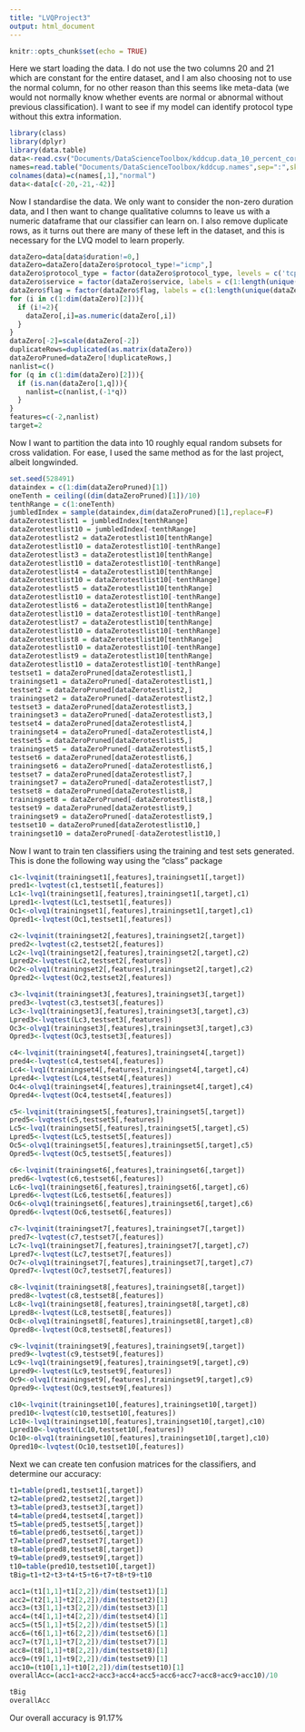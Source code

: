 ```yaml
---
title: "LVQProject3"
output: html_document
---
```


```r
knitr::opts_chunk$set(echo = TRUE)
```

Here we start loading the data. I do not use the two columns 20 and 21 which are constant for the entire dataset, and I am also choosing not to use the normal column, for no other reason than this seems like meta-data (we would not normally know whether events are normal or abnormal without previous classification). I want to see if my model can identify protocol type without this extra information.
```r
library(class)
library(dplyr)
library(data.table)
data<-read.csv("Documents/DataScienceToolbox/kddcup.data_10_percent_corrected")
names=read.table("Documents/DataScienceToolbox/kddcup.names",sep=":",skip=1,as.is=T)
colnames(data)=c(names[,1],"normal")
data<-data[c(-20,-21,-42)]
```

Now I standardise the data. We only want to consider the non-zero duration data, and I then want to change qualitative columns to leave us with a numeric dataframe that our classifier can learn on. I also remove duplicate rows, as it turns out there are many of these left in the dataset, and this is necessary for the LVQ model to learn properly.
```r
dataZero=data[data$duration!=0,]
dataZero=dataZero[dataZero$protocol_type!="icmp",]
dataZero$protocol_type = factor(dataZero$protocol_type, levels = c('tcp', 'udp'), labels = c(0,1))
dataZero$service = factor(dataZero$service, labels = c(1:length(unique(dataZero$service))))
dataZero$flag = factor(dataZero$flag, labels = c(1:length(unique(dataZero$flag))))
for (i in c(1:dim(dataZero)[2])){
  if (i!=2){
    dataZero[,i]=as.numeric(dataZero[,i])
  }
}
dataZero[-2]=scale(dataZero[-2])
duplicateRows=duplicated(as.matrix(dataZero))
dataZeroPruned=dataZero[!duplicateRows,]
nanlist=c()
for (q in c(1:dim(dataZero)[2])){
  if (is.nan(dataZero[1,q])){
    nanlist=c(nanlist,(-1*q))
  }
}
features=c(-2,nanlist)
target=2
```

Now I want to partition the data into 10 roughly equal random subsets for cross validation. For ease, I used the same method as for the last project, albeit longwinded.
```r
set.seed(528491)
dataindex = c(1:dim(dataZeroPruned)[1])
oneTenth = ceiling((dim(dataZeroPruned)[1])/10)
tenthRange = c(1:oneTenth)
jumbledIndex = sample(dataindex,dim(dataZeroPruned)[1],replace=F)
dataZerotestlist1 = jumbledIndex[tenthRange]
dataZerotestlist10 = jumbledIndex[-tenthRange]
dataZerotestlist2 = dataZerotestlist10[tenthRange]
dataZerotestlist10 = dataZerotestlist10[-tenthRange]
dataZerotestlist3 = dataZerotestlist10[tenthRange]
dataZerotestlist10 = dataZerotestlist10[-tenthRange]
dataZerotestlist4 = dataZerotestlist10[tenthRange]
dataZerotestlist10 = dataZerotestlist10[-tenthRange]
dataZerotestlist5 = dataZerotestlist10[tenthRange]
dataZerotestlist10 = dataZerotestlist10[-tenthRange]
dataZerotestlist6 = dataZerotestlist10[tenthRange]
dataZerotestlist10 = dataZerotestlist10[-tenthRange]
dataZerotestlist7 = dataZerotestlist10[tenthRange]
dataZerotestlist10 = dataZerotestlist10[-tenthRange]
dataZerotestlist8 = dataZerotestlist10[tenthRange]
dataZerotestlist10 = dataZerotestlist10[-tenthRange]
dataZerotestlist9 = dataZerotestlist10[tenthRange]
dataZerotestlist10 = dataZerotestlist10[-tenthRange]
testset1 = dataZeroPruned[dataZerotestlist1,]
trainingset1 = dataZeroPruned[-dataZerotestlist1,]
testset2 = dataZeroPruned[dataZerotestlist2,]
trainingset2 = dataZeroPruned[-dataZerotestlist2,]
testset3 = dataZeroPruned[dataZerotestlist3,]
trainingset3 = dataZeroPruned[-dataZerotestlist3,]
testset4 = dataZeroPruned[dataZerotestlist4,]
trainingset4 = dataZeroPruned[-dataZerotestlist4,]
testset5 = dataZeroPruned[dataZerotestlist5,]
trainingset5 = dataZeroPruned[-dataZerotestlist5,]
testset6 = dataZeroPruned[dataZerotestlist6,]
trainingset6 = dataZeroPruned[-dataZerotestlist6,]
testset7 = dataZeroPruned[dataZerotestlist7,]
trainingset7 = dataZeroPruned[-dataZerotestlist7,]
testset8 = dataZeroPruned[dataZerotestlist8,]
trainingset8 = dataZeroPruned[-dataZerotestlist8,]
testset9 = dataZeroPruned[dataZerotestlist9,]
trainingset9 = dataZeroPruned[-dataZerotestlist9,]
testset10 = dataZeroPruned[dataZerotestlist10,]
trainingset10 = dataZeroPruned[-dataZerotestlist10,]
```

Now I want to train ten classifiers using the training and test sets generated. This is done the following way using the "class" package
```r
c1<-lvqinit(trainingset1[,features],trainingset1[,target])
pred1<-lvqtest(c1,testset1[,features])
Lc1<-lvq1(trainingset1[,features],trainingset1[,target],c1)
Lpred1<-lvqtest(Lc1,testset1[,features])
Oc1<-olvq1(trainingset1[,features],trainingset1[,target],c1)
Opred1<-lvqtest(Oc1,testset1[,features])

c2<-lvqinit(trainingset2[,features],trainingset2[,target])
pred2<-lvqtest(c2,testset2[,features])
Lc2<-lvq1(trainingset2[,features],trainingset2[,target],c2)
Lpred2<-lvqtest(Lc2,testset2[,features])
Oc2<-olvq1(trainingset2[,features],trainingset2[,target],c2)
Opred2<-lvqtest(Oc2,testset2[,features])

c3<-lvqinit(trainingset3[,features],trainingset3[,target])
pred3<-lvqtest(c3,testset3[,features])
Lc3<-lvq1(trainingset3[,features],trainingset3[,target],c3)
Lpred3<-lvqtest(Lc3,testset3[,features])
Oc3<-olvq1(trainingset3[,features],trainingset3[,target],c3)
Opred3<-lvqtest(Oc3,testset3[,features])

c4<-lvqinit(trainingset4[,features],trainingset4[,target])
pred4<-lvqtest(c4,testset4[,features])
Lc4<-lvq1(trainingset4[,features],trainingset4[,target],c4)
Lpred4<-lvqtest(Lc4,testset4[,features])
Oc4<-olvq1(trainingset4[,features],trainingset4[,target],c4)
Opred4<-lvqtest(Oc4,testset4[,features])

c5<-lvqinit(trainingset5[,features],trainingset5[,target])
pred5<-lvqtest(c5,testset5[,features])
Lc5<-lvq1(trainingset5[,features],trainingset5[,target],c5)
Lpred5<-lvqtest(Lc5,testset5[,features])
Oc5<-olvq1(trainingset5[,features],trainingset5[,target],c5)
Opred5<-lvqtest(Oc5,testset5[,features])

c6<-lvqinit(trainingset6[,features],trainingset6[,target])
pred6<-lvqtest(c6,testset6[,features])
Lc6<-lvq1(trainingset6[,features],trainingset6[,target],c6)
Lpred6<-lvqtest(Lc6,testset6[,features])
Oc6<-olvq1(trainingset6[,features],trainingset6[,target],c6)
Opred6<-lvqtest(Oc6,testset6[,features])

c7<-lvqinit(trainingset7[,features],trainingset7[,target])
pred7<-lvqtest(c7,testset7[,features])
Lc7<-lvq1(trainingset7[,features],trainingset7[,target],c7)
Lpred7<-lvqtest(Lc7,testset7[,features])
Oc7<-olvq1(trainingset7[,features],trainingset7[,target],c7)
Opred7<-lvqtest(Oc7,testset7[,features])

c8<-lvqinit(trainingset8[,features],trainingset8[,target])
pred8<-lvqtest(c8,testset8[,features])
Lc8<-lvq1(trainingset8[,features],trainingset8[,target],c8)
Lpred8<-lvqtest(Lc8,testset8[,features])
Oc8<-olvq1(trainingset8[,features],trainingset8[,target],c8)
Opred8<-lvqtest(Oc8,testset8[,features])

c9<-lvqinit(trainingset9[,features],trainingset9[,target])
pred9<-lvqtest(c9,testset9[,features])
Lc9<-lvq1(trainingset9[,features],trainingset9[,target],c9)
Lpred9<-lvqtest(Lc9,testset9[,features])
Oc9<-olvq1(trainingset9[,features],trainingset9[,target],c9)
Opred9<-lvqtest(Oc9,testset9[,features])

c10<-lvqinit(trainingset10[,features],trainingset10[,target])
pred10<-lvqtest(c10,testset10[,features])
Lc10<-lvq1(trainingset10[,features],trainingset10[,target],c10)
Lpred10<-lvqtest(Lc10,testset10[,features])
Oc10<-olvq1(trainingset10[,features],trainingset10[,target],c10)
Opred10<-lvqtest(Oc10,testset10[,features])
```

Next we can create ten confusion matrices for the classifiers, and determine our accuracy:
```r
t1=table(pred1,testset1[,target])
t2=table(pred2,testset2[,target])
t3=table(pred3,testset3[,target])
t4=table(pred4,testset4[,target])
t5=table(pred5,testset5[,target])
t6=table(pred6,testset6[,target])
t7=table(pred7,testset7[,target])
t8=table(pred8,testset8[,target])
t9=table(pred9,testset9[,target])
t10=table(pred10,testset10[,target])
tBig=t1+t2+t3+t4+t5+t6+t7+t8+t9+t10

acc1=(t1[1,1]+t1[2,2])/dim(testset1)[1]
acc2=(t2[1,1]+t2[2,2])/dim(testset2)[1]
acc3=(t3[1,1]+t3[2,2])/dim(testset3)[1]
acc4=(t4[1,1]+t4[2,2])/dim(testset4)[1]
acc5=(t5[1,1]+t5[2,2])/dim(testset5)[1]
acc6=(t6[1,1]+t6[2,2])/dim(testset6)[1]
acc7=(t7[1,1]+t7[2,2])/dim(testset7)[1]
acc8=(t8[1,1]+t8[2,2])/dim(testset8)[1]
acc9=(t9[1,1]+t9[2,2])/dim(testset9)[1]
acc10=(t10[1,1]+t10[2,2])/dim(testset10)[1]
overallAcc=(acc1+acc2+acc3+acc4+acc5+acc6+acc7+acc8+acc9+acc10)/10
```

```r
tBig
overallAcc
```

Our overall accuracy is 91.17%